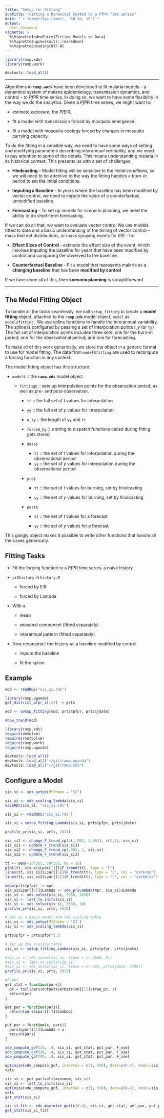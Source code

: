 ```yaml
---
title: "Setup for Fitting" 
subtitle: "Fitting a Dynamical System to a PfPR Time Series" 
date: "`r format(Sys.time(), '%B %d, %Y')`"
output:
  html_document 
vignette: >
  %\VignetteIndexEntry{Fitting Models to Data}
  %\VignetteEngine{knitr::rmarkdown}
  %\VignetteEncoding{UTF-8}
---
```


```r
library(ramp.xds)
library(ramp.work)
```

```r
devtools::load_all()
```

*** 

Algorithms in **`ramp.work`** have been developed to fit malaria models -- a dynamical system of malaria epidemiology, transmission dynamics, and control -- to *Pf*PR time series. In doing so, we want to have some flexibility in the way we do the analytics. Given a *Pf*PR time series, we might want to:
  
+ estimate *exposure,* the *Pf*EIR; 

+ fit a model with transmission forced by mosquito emergence;  

+ fit a model with mosquito ecology forced by changes in mosquito carrying capacity. 

To do the fitting in a sensible way, we need to have some ways of setting and modifying parameters describing *interannual variability,* and we need to pay attention to some of the details. This means understanding malaria in its historical context. This presents us with a set of challenges:

+ **Hindcasting** -- Model fitting will be sensitive to the *initial conditions,* so we will need to be attentive to the way the fitting handles a *burn-in* period to set the initial conditions.  

+ **Imputing a Baseline** -- In years where the baseline has been modified by vector control, we need to impute the value of a counterfactual, unmodified baseline. 

+ **Forecasting** -- To set up models for scenario planning, we need the ability to do short-term forecasting.  

If we can do all that, we want to evaluate vector control We use models fitted to data and a basic understanding of the timing of vector control -- mass bed net distributions, or mass spraying events for IRS -- to: 

+ **Effect Sizes of Control** - estimate the effect size of the event, which involves imputing the baseline for years that have been modified by control and comparing the observed to the baseline. 

+ **Counterfactual Baseline** - Fit a model that represents malaria as a **changing baseline** that has been **modified by control**
    
If we have done all of this, then **scenario planning** is straightforward.  

*** 

## The Model Fitting Object 

To handle all the tasks seamlessly, we call `setup_fitting` to create a **model fitting** object, attached to the **`ramp.xds`** model object, `model` as `model$fitting.`  We use spline functions to handle the interannual variability. The spline is configured by passing a set of interpolation points $t, y$ (or `ty`) The full set of interpolation points includes three sets: one for the burn-in period; one for the observational period; and one for forecasting. 

To make all of this work generically, we store the object in a generic format to use for model fitting. The data from `model$fitting` are used to recompute a forcing function in any context. 

The model fitting object has this structure:

+ `model$` :: the **`ramp.xds`** model object
    
    + `fitting$` :: sets up interpolation points for the observation period, as well as pre- and post-observation. 
    
        + `tt` :: the full set of $t$ values for interpolation 
    
        + `yy` :: the full set of $y$ values for interpolation
        
        + `n_ty` :: the length of `yy` and `tt` 
    
        + `forced_by` :: a string to dispatch functions called during fitting gets stored
  
        - `data$`
        
            - `tt` :: the set of $t$ values for interpolation during the observational period 
            - `yy` :: the set of $y$ values for interpolation during the observational period 
        - `pre$`
        
            - `tt` :: the set of $t$ values for burning, set by hindcasting 
            
            - `yy` :: the set of $y$ values for burning, set by hindcasting 
            
        - `post$`
        
            - `tt` :: the set of $t$ values for a forecast 
            
            - `yy` :: the set of $y$ values for a forecast 
            
This gangly object makes it possible to write other functions that handle all the cases generically. 


## Fitting Tasks

+ Fit the forcing function to a *Pf*PR time series, a naive history

+ `pr2history`  in `history.R` 

    - forced by EIR
   
    - forced by Lambda 

+ With a  

    - mean 
    
    - seasonal component (fitted separately)
   
    - interannual pattern (fitted separately)

+ Now reconstruct the history as a baseline modified by control

    - impute the baseline
    
    - fit the spline 

## Example

```r
mod <- readRDS("sis_si.rds")
```

```r
library(ramp.uganda)
get_district_pfpr_i(124) -> prts
```

```r
mod <- setup_fitting(mod, prts$pfpr, prts$jdate)
```

```r
show_trend(mod)
```

```r
library(ramp.xds)
require(deSolve)
require(rootSolve)
require(ramp.work)
require(ramp.uganda)
```

```r
devtools::load_all()
devtools::load_all("~/git/ramp.uganda")
devtools::load_all("~/git/ramp.xds")
```
## Configure a Model 

```r
sis_si <- xds_setup(MYZname = "SI")
```

```r
sis_si <- xde_scaling_lambda(sis_si)
saveRDS(sis_si, "sis_si.rds")
```

```r
sis_si <- readRDS("sis_si.rds")
```

```r
sis_si = setup_fitting_Lambda(sis_si, prts$pfpr, prts$jdate)
```


```r
profile_pr(sis_si, prts, 2015)
```




```r
sis_si1 <- change_F_trend_cp(c(1.002, 1.003), c(2,3), sis_si)
sis_si1 <- update_F_trend(sis_si1)
sis_si2 <- change_F_trend_cp(.995, 1, sis_si)
sis_si2 <- update_F_trend(sis_si2)
```

```r
tt <- seq(-10*365, 20*365, by = 10)
plot(tt, sis_si$Lpar[[1]]$F_trend(tt), type = "l")
lines(tt, sis_si1$Lpar[[1]]$F_trend(tt), type = "l", col = "darkred")
lines(tt, sis_si2$Lpar[[1]]$F_trend(tt), type = "l", col = "darkblue")
```

```r
mean(prts$pfpr) -> mpr
sis_si$Lpar[[1]]$Lambda <- xde_pr2Lambda(mpr, sis_si)$Lambda
sis_si <- xds_solve(sis_si, 3650, 3650)
sis_si <- last_to_inits(sis_si)
sis_si <- xds_solve(sis_si, 3650, 10)
profile_pr(sis_si, prts, 2015)
```


```r
# Set up a basic model and the scaling table 
sis_si <- xds_setup(MYZname = "SI")
sis_si <- xde_scaling_lambda(sis_si)

prts$pfpr = prts$pfpr*1.5

# Set up the scaling table  
sis_si <- setup_fitting_Lambda(sis_si, prts$pfpr, prts$jdate)

#sis_si <- xds_solve(sis_si, times = c(-3650, 0))
#sis_si <- last_to_inits(sis_si)
#sis_si <- xds_solve(sis_si, times = c(-365, prts$jdate, 3700))
profile_pr(sis_si, prts, 2015)
```


```r
#F_obs
get_stat = function(pars){
  pr = tail(pars$outputs$orbits$XH[[1]]$true_pr, 1)
  return(pr)
}

get_par = function(pars){
  return(pars$Lpar[[1]]$Lambda)
}

put_par = function(x, pars){
  pars$Lpar[[1]]$Lambda = x
  return(pars)
}
```

```r
xde_compute_gof(20, .4, sis_si, get_stat, put_par, F_sse)
xde_compute_gof(30, .4, sis_si, get_stat, put_par, F_sse)
xde_compute_gof(40, .4, sis_si, get_stat, put_par, F_sse)
```


```r
optimize(xde_compute_gof, interval = c(1, 500), data=c(0.4), model=sis_si, F_obs=get_stat, put_par=put_par, F_gof=F_sse, Tmax=1000) -> vals
vals
```


```r
sis_si <- put_par(vals$minimum, sis_si)
sis_si <- last_to_inits(sis_si)
optimize(xde_compute_gof, interval = c(1, 500), data=c(0.4), model=sis_si, F_obs=get_stat, put_par=put_par, F_gof=F_sse, Tmax=1000) -> vals
vals
get_stat(sis_si)
```


```r
sis_si_fit <- xde_maximize_gof(c(0.4), sis_si, get_stat, get_par, put_par, F_sse, Tmax=1000)
get_stat(sis_si_fit)
```


